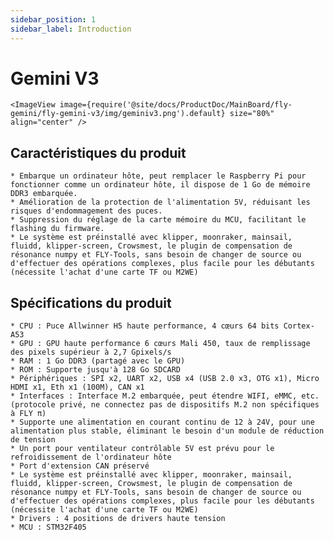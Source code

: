 ```yaml
---
sidebar_position: 1
sidebar_label: Introduction
---
```




# Gemini V3

    <ImageView image={require('@site/docs/ProductDoc/MainBoard/fly-gemini/fly-gemini-v3/img/geminiv3.png').default} size="80%" align="center" />

## Caractéristiques du produit
    * Embarque un ordinateur hôte, peut remplacer le Raspberry Pi pour fonctionner comme un ordinateur hôte, il dispose de 1 Go de mémoire DDR3 embarquée.
    * Amélioration de la protection de l'alimentation 5V, réduisant les risques d'endommagement des puces.
    * Suppression du réglage de la carte mémoire du MCU, facilitant le flashing du firmware.
    * Le système est préinstallé avec klipper, moonraker, mainsail, fluidd, klipper-screen, Crowsmest, le plugin de compensation de résonance numpy et FLY-Tools, sans besoin de changer de source ou d'effectuer des opérations complexes, plus facile pour les débutants (nécessite l'achat d'une carte TF ou M2WE)


## Spécifications du produit

    * CPU : Puce Allwinner H5 haute performance, 4 cœurs 64 bits Cortex-A53
    * GPU : GPU haute performance 6 cœurs Mali 450, taux de remplissage des pixels supérieur à 2,7 Gpixels/s
    * RAM : 1 Go DDR3 (partagé avec le GPU)
    * ROM : Supporte jusqu'à 128 Go SDCARD
    * Périphériques : SPI x2, UART x2, USB x4 (USB 2.0 x3, OTG x1), Micro HDMI x1, Eth x1 (100M), CAN x1
    * Interfaces : Interface M.2 embarquée, peut étendre WIFI, eMMC, etc. (protocole privé, ne connectez pas de dispositifs M.2 non spécifiques à FLY π)
    * Supporte une alimentation en courant continu de 12 à 24V, pour une alimentation plus stable, éliminant le besoin d'un module de réduction de tension
    * Un port pour ventilateur contrôlable 5V est prévu pour le refroidissement de l'ordinateur hôte
    * Port d'extension CAN préservé
    * Le système est préinstallé avec klipper, moonraker, mainsail, fluidd, klipper-screen, Crowsmest, le plugin de compensation de résonance numpy et FLY-Tools, sans besoin de changer de source ou d'effectuer des opérations complexes, plus facile pour les débutants (nécessite l'achat d'une carte TF ou M2WE)
    * Drivers : 4 positions de drivers haute tension
    * MCU : STM32F405